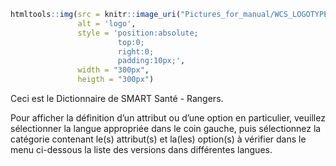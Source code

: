```r
htmltools::img(src = knitr::image_uri("Pictures_for_manual/WCS_LOGOTYPE.png"), 
               alt = 'logo', 
               style = 'position:absolute; 
                        top:0; 
                        right:0; 
                        padding:10px;',
               width = "300px", 
               heigth = "300px")
```

Ceci est le Dictionnaire de SMART Santé - Rangers.

Pour afficher la définition d'un attribut ou d'une option en particulier, veuillez sélectionner la langue appropriée dans le coin gauche, puis sélectionnez la catégorie contenant le(s) attribut(s) et la(les) option(s) à vérifier dans le menu ci-dessous la liste des versions dans différentes langues.